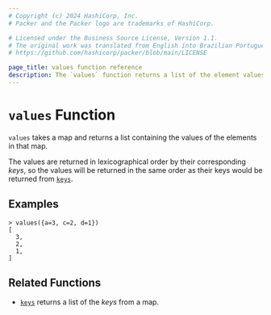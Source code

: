 ```yaml
---
# Copyright (c) 2024 HashiCorp, Inc.
# Packer and the Packer logo are trademarks of HashiCorp.

# Licensed under the Business Source License, Version 1.1.
# The original work was translated from English into Brazilian Portuguese.
# https://github.com/hashicorp/packer/blob/main/LICENSE

page_title: values function reference
description: The `values` function returns a list of the element values in a given map. Learn how to use the `values` function in Packer templates.
---
```


# `values` Function

`values` takes a map and returns a list containing the values of the elements
in that map.

The values are returned in lexicographical order by their corresponding _keys_,
so the values will be returned in the same order as their keys would be
returned from [`keys`](/packer/docs/templates/hcl_templates/functions/collection/keys).

## Examples

```shell-session
> values({a=3, c=2, d=1})
[
  3,
  2,
  1,
]
```

## Related Functions

- [`keys`](/packer/docs/templates/hcl_templates/functions/collection/keys) returns a list of the _keys_ from a map.
